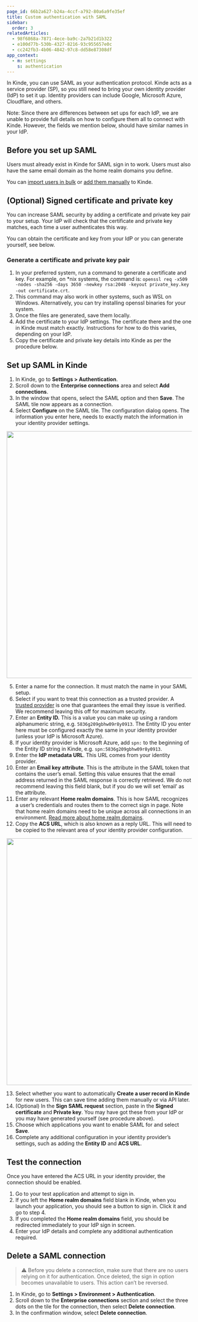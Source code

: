 ```yaml
---
page_id: 66b2a627-b24a-4ccf-a792-80a6a9fe35ef
title: Custom authentication with SAML
sidebar:
  order: 3
relatedArticles:
  - 98f6868a-7871-4ece-ba9c-2a7b21d1b322
  - e100d77b-530b-4327-8216-93c955657e0c
  - cc242fb3-4b06-4842-97c8-dd58e87308df
app_context:
  - m: settings
    s: authentication
---
```


In Kinde, you can use SAML as your authentication protocol. Kinde acts as a service provider (SP), so you still need to bring your own identity provider (IdP) to set it up. Identity providers can include Google, Microsoft Azure, Cloudflare, and others.

Note: Since there are differences between set ups for each IdP, we are unable to provide full details on how to configure them all to connect with Kinde. However, the fields we mention below, should have similar names in your IdP.

## Before you set up SAML

Users must already exist in Kinde for SAML sign in to work. Users must also have the same email domain as the home realm domains you define.

You can [import users in bulk](/manage-users/add-and-edit/import-users-in-bulk/) or [add them manually](/manage-users/add-and-edit/add-and-edit-users/) to Kinde.

## (Optional) Signed certificate and private key

You can increase SAML security by adding a certificate and private key pair to your setup. Your IdP will check that the certificate and private key matches, each time a user authenticates this way.

You can obtain the certificate and key from your IdP or you can generate yourself, see below.

### Generate a certificate and private key pair

1. In your preferred system, run a command to generate a certificate and key. For example, on \*nix systems, the command is: `openssl req -x509 -nodes -sha256 -days 3650 -newkey rsa:2048 -keyout private_key.key -out certificate.crt`.
2. This command may also work in other systems, such as WSL on Windows. Alternatively, you can try installing openssl binaries for your system.
3. Once the files are generated, save them locally.
4. Add the certificate to your IdP settings. The certificate there and the one in Kinde must match exactly. Instructions for how to do this varies, depending on your IdP.
5. Copy the certificate and private key details into Kinde as per the procedure below.

## Set up SAML in Kinde

1. In Kinde, go to **Settings > Authentication**.
2. Scroll down to the **Enterprise connections** area and select **Add connections**.
3. In the window that opens, select the SAML option and then **Save**. The SAML tile now appears as a connection.
4. Select **Configure** on the SAML tile. The configuration dialog opens. The information you enter here, needs to exactly match the information in your identity provider settings.

<img
  src="https://imagedelivery.net/skPPZTHzSlcslvHjesZQcQ/1692de3f-366d-41fe-24b8-5b85f4602600/public"
  alt=""
  width="672px"
  height="auto"
  fetchpriority="low"
  loading="lazy"
  decoding="async"
/>

5. Enter a name for the connection. It must match the name in your SAML setup.
6. Select if you want to treat this connection as a trusted provider. A [trusted provider](/authenticate/about-auth/identity-and-verification/) is one that guarantees the email they issue is verified. We recommend leaving this off for maximum security. 
7. Enter an **Entity ID.** This is a value you can make up using a random alphanumeric string, e.g. `5836g209gbhw09r8y0913`. The Entity ID you enter here must be configured exactly the same in your identity provider (unless your IdP is Microsoft Azure).
8. If your identity provider is Microsoft Azure, add `spn:` to the beginning of the Entity ID string in Kinde, e.g. `spn:5836g209gbhw09r8y0913`.
9. Enter the **IdP metadata URL**. This URL comes from your identity provider.
10. Enter an **Email key attribute**. This is the attribute in the SAML token that contains the user’s email. Setting this value ensures that the email address returned in the SAML response is correctly retrieved. We do not recommend leaving this field blank, but if you do we will set ‘email’ as the attribute.
11. Enter any relevant **Home realm domains**. This is how SAML recognizes a user’s credentials and routes them to the correct sign in page. Note that home realm domains need to be unique across all connections in an environment. [Read more about home realm domains](/authenticate/enterprise-connections/home-realm-discovery/).
12. Copy the **ACS URL**, which is also known as a reply URL. This will need to be copied to the relevant area of your identity provider configuration.

<img
  src="https://imagedelivery.net/skPPZTHzSlcslvHjesZQcQ/96a64401-60df-409d-df80-ffeb3d2a7900/public"
  alt=""
  width="672px"
  height="auto"
  fetchpriority="low"
  loading="lazy"
  decoding="async"
/>

13. Select whether you want to automatically **Create a user record in Kinde** for new users. This can save time adding them manually or via API later.
14. (Optional) In the **Sign SAML request** section, paste in the **Signed certificate** and **Private key**. You may have got these from your IdP or you may have generated yourself (see procedure above).
15. Choose which applications you want to enable SAML for and select **Save**.
16. Complete any additional configuration in your identity provider’s settings, such as adding the **Entity ID** and **ACS URL**.

## Test the connection

Once you have entered the ACS URL in your identity provider, the connection should be enabled.

1. Go to your test application and attempt to sign in.
2. If you left the **Home realm domains** field blank in Kinde, when you launch your application, you should see a button to sign in. Click it and go to step 4.
3. If you completed the **Home realm domains** field, you should be redirected immediately to your IdP sign in screen.
4. Enter your IdP details and complete any additional authentication required.

## Delete a SAML connection

> ⚠️ Before you delete a connection, make sure that there are no users relying on it for authentication. Once deleted, the sign in option becomes unavailable to users. This action can’t be reversed.

1. In Kinde, go to **Settings > Environment > Authentication**.
2. Scroll down to the **Enterprise connections** section and select the three dots on the tile for the connection, then select **Delete connection**.
3. In the confirmation window, select **Delete connection**.
